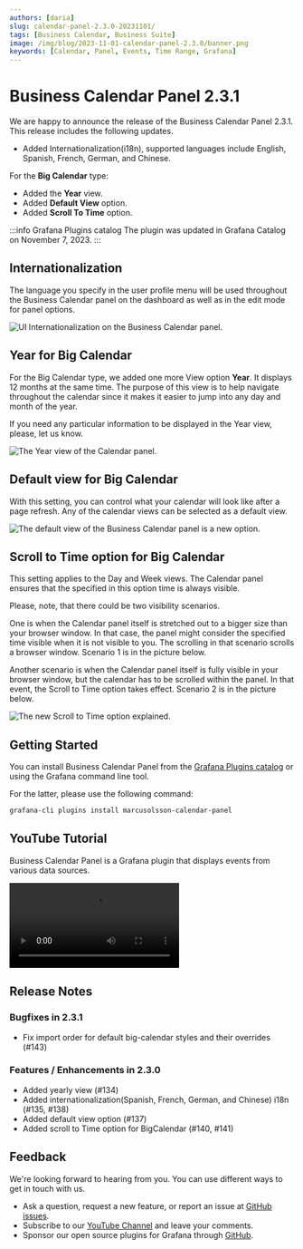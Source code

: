 ```yaml
---
authors: [daria]
slug: calendar-panel-2.3.0-20231101/
tags: [Business Calendar, Business Suite]
image: /img/blog/2023-11-01-calendar-panel-2.3.0/banner.png
keywords: [Calendar, Panel, Events, Time Range, Grafana]
---
```



# Business Calendar Panel 2.3.1

We are happy to announce the release of the Business Calendar Panel 2.3.1. This release includes the following updates.

- Added Internationalization(i18n), supported languages include English, Spanish, French, German, and Chinese.

For the **Big Calendar** type:

- Added the **Year** view.
- Added **Default View** option.
- Added **Scroll To Time** option.

:::info Grafana Plugins catalog
The plugin was updated in Grafana Catalog on November 7, 2023.
:::

## Internationalization

The language you specify in the user profile menu will be used throughout the Business Calendar panel on the dashboard as well as in the edit mode for panel options.

<Image
  title="UI Internationalization on the Business Calendar panel."
  src="/img/blog/2023-11-01-calendar-panel-2.3.0/i18n.png"
/>

## Year for Big Calendar

For the Big Calendar type, we added one more View option **Year**. It displays 12 months at the same time. The purpose of this view is to help navigate throughout the calendar since it makes it easier to jump into any day and month of the year.

If you need any particular information to be displayed in the Year view, please, let us know.

<Image
  title="The Year view of the Calendar panel."
  src="/img/blog/2023-11-01-calendar-panel-2.3.0/year.png"
/>

## Default view for Big Calendar

With this setting, you can control what your calendar will look like after a page refresh. Any of the calendar views can be selected as a default view.

<Image
  title="The default view of the Business Calendar panel is a new option."
  src="/img/blog/2023-11-01-calendar-panel-2.3.0/default.png"
/>

## Scroll to Time option for Big Calendar

This setting applies to the Day and Week views. The Calendar panel ensures that the specified in this option time is always visible.

Please, note, that there could be two visibility scenarios.

One is when the Calendar panel itself is stretched out to a bigger size than your browser window. In that case, the panel might consider the specified time visible when it is not visible to you. The scrolling in that scenario scrolls a browser window. Scenario 1 is in the picture below.

Another scenario is when the Calendar panel itself is fully visible in your browser window, but the calendar has to be scrolled within the panel. In that event, the Scroll to Time option takes effect. Scenario 2 is in the picture below.

<Image
  title="The new Scroll to Time option explained."
  src="/img/blog/2023-11-01-calendar-panel-2.3.0/scroll.png"
/>

## Getting Started

You can install Business Calendar Panel from the [Grafana Plugins catalog](https://grafana.com/grafana/plugins/marcusolsson-calendar-panel/) or using the Grafana command line tool.

For the latter, please use the following command:

```bash
grafana-cli plugins install marcusolsson-calendar-panel
```

## YouTube Tutorial

Business Calendar Panel is a Grafana plugin that displays events from various data sources.

<Video
  src="https://www.youtube.com/embed/6WGmm5y4fs4"
  title="Configure Calendar plugin for Grafana."
/>

## Release Notes

### Bugfixes in 2.3.1

- Fix import order for default big-calendar styles and their overrides (#143)

### Features / Enhancements in 2.3.0

- Added yearly view (#134)
- Added internationalization(Spanish, French, German, and Chinese) i18n (#135, #138)
- Added default view option (#137)
- Added scroll to Time option for BigCalendar (#140, #141)

## Feedback

We're looking forward to hearing from you. You can use different ways to get in touch with us.

- Ask a question, request a new feature, or report an issue at [GitHub issues](https://github.com/volkovlabs/volkovlabs-calendar-panel/issues).
- Subscribe to our [YouTube Channel](https://www.youtube.com/@volkovlabs) and leave your comments.
- Sponsor our open source plugins for Grafana through [GitHub](https://github.com/sponsors/VolkovLabs).
